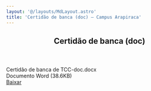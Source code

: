 ```yaml
---
layout: '@/layouts/MdLayout.astro'
title: 'Certidão de banca (doc) — Campus Arapiraca'
---
```



<span></span>
<article id="content">
<header>

<h1>
         Certidão de banca (doc)
        </h1>


</header>
<div id="viewlet-above-content-body">
</div>
<div id="content-core">
<div id="fileview">
<div class="head">
<div class="name">
<div class="details" style="display:inline-block; padding:0">
            Certidão de banca de TCC-doc.docx
            <br/>
            Documento Word
                            (38.6KB)
           </div>
</div>
<a class="btn btn-more-blue float-end" href="https://arapiraca.ufal.br/graduacao/ciencia-da-computacao/documentos/tcc/documentos-para-o-orientador/certidao-de-banca-de-tcc-doc.docx/%40%40download/file/Certida%25CC%2583o%2520de%2520banca%2520de%2520TCC-doc.docx">
           Baixar
          </a>
</div>
</div>
</div>
<div id="viewlet-below-content-body">
</div>
</article>